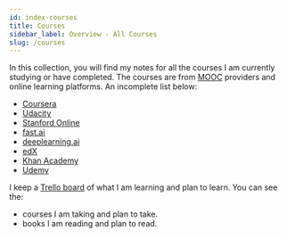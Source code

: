 ```yaml
---
id: index-courses
title: Courses
sidebar_label: Overview - All Courses
slug: /courses
---
```


In this collection, you will find my notes for all the courses I am currently studying or have completed. The courses are from [MOOC](https://en.wikipedia.org/wiki/Massive_open_online_course) providers and online learning platforms. An incomplete list below:

* [Coursera](https://www.coursera.org)
* [Udacity](https://www.udacity.com/)
* [Stanford Online](https://online.stanford.edu/)
* [fast.ai](http://www.fast.ai)
* [deeplearning.ai](https://www.deeplearning.ai/)
* [edX](https://www.edx.org)
* [Khan Academy](https://www.khanacademy.org/)
* [Udemy](https://www.udemy.com/)

I keep a [Trello board](https://trello.com/b/q49ybAYJ/learning-courses-books) of what I am learning and plan to learn. You can see the:
- courses I am taking and plan to take.
- books I am reading and plan to read.
